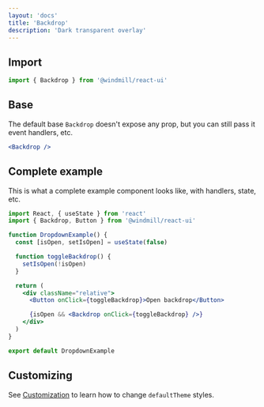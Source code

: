 ```yaml
---
layout: 'docs'
title: 'Backdrop'
description: 'Dark transparent overlay'
---
```



## Import

```jsx
import { Backdrop } from '@windmill/react-ui'
```

## Base

The default base `Backdrop` doesn't expose any prop, but you can still pass it event handlers, etc.

<BackdropExample />

```jsx
<Backdrop />
```

## Complete example

This is what a complete example component looks like, with handlers, state, etc.

```jsx title=BackdropExample.js
import React, { useState } from 'react'
import { Backdrop, Button } from '@windmill/react-ui'

function DropdownExample() {
  const [isOpen, setIsOpen] = useState(false)

  function toggleBackdrop() {
    setIsOpen(!isOpen)
  }

  return (
    <div className="relative">
      <Button onClick={toggleBackdrop}>Open backdrop</Button>

      {isOpen && <Backdrop onClick={toggleBackdrop} />}
    </div>
  )
}

export default DropdownExample
```

## Customizing

See [Customization](../customization) to learn how to change `defaultTheme` styles.
